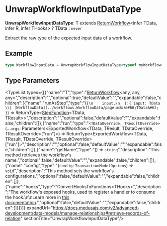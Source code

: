 
# UnwrapWorkflowInputDataType

 **UnwrapWorkflowInputDataType**: T extends [ReturnWorkflow](../workflows.ReturnWorkflow/page.mdx)&#60;infer TData, infer R, infer THooks&#62; ? TData : `never`

Extract the raw type of the expected input data of a workflow.

## Example

```ts
type WorkflowInputData = UnwrapWorkflowInputDataType<typeof myWorkflow>
```

## Type Parameters

<TypeList types={[{"name":"T","type":"[ReturnWorkflow](../workflows.ReturnWorkflow/page.mdx)&#60;any, any, any&#62;","description":"","optional":true,"defaultValue":"","expandable":false,"children":[{"name":"runAsStep","type":"(`{\n    input,\n  }`: ``{ input: TData \\| [WorkflowData](../workflows.WorkflowData/page.mdx)&#60;TData&#62;  }``) => ReturnType&#60;[StepFunction](../workflows.StepFunction/page.mdx)&#60;TData, TResult&#62;&#62;","description":"","optional":false,"defaultValue":"","expandable":false,"children":[]},{"name":"run","type":"`<TDataOverride, TResultOverride>`(...`args`: Parameters&#60;ExportedWorkflow&#60;TData, TResult, TDataOverride, TResultOverride&#62;[\"run\"]&#62;) => ReturnType&#60;ExportedWorkflow&#60;TData, TResult, TDataOverride, TResultOverride&#62;[\"run\"]&#62;","description":"","optional":false,"defaultValue":"","expandable":false,"children":[]},{"name":"getName","type":"() => `string`","description":"This method retrieves the workflow's name.","optional":false,"defaultValue":"","expandable":false,"children":[]},{"name":"config","type":"(`config`: `TransactionModelOptions`) => `void`","description":"This method sets the workflow's configurations.","optional":false,"defaultValue":"","expandable":false,"children":[]},{"name":"hooks","type":"ConvertHooksToFunctions&#60;THooks&#62;","description":"The workflow's exposed hooks, used to register a handler to consume the hook.\n\nLearn more in [this documentation](https://docs.medusajs.com/fundamentals/workflows/add-workflow-hook#how-to-consume-a-hook).","optional":false,"defaultValue":"","expandable":false,"children":[]}]}]} expandUrl="https://docs.medusajs.com/v2/advanced-development/data-models/manage-relationships#retrieve-records-of-relation" sectionTitle="UnwrapWorkflowInputDataType"/>
